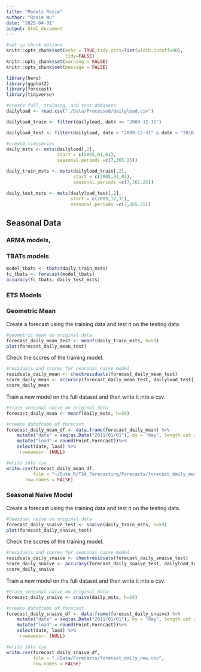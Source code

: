 ```yaml
---
title: "Models Rosie"
author: "Rosie Wu"
date: "2025-04-01"
output: html_document
---
```


```r
#set up chunk options
knitr::opts_chunk$set(echo = TRUE,tidy.opts=list(width.cutoff=80), 
                      tidy=FALSE) 
knitr::opts_chunk$set(warning = FALSE)
knitr::opts_chunk$set(message = FALSE)
```

```r
library(here)
library(ggplot2)
library(forecast)
library(tidyverse)
```

```r
#create full, training, and test datasets
dailyload <- read.csv("./Data/Processed/dailyload.csv")

dailyload_train <- filter(dailyload, date <= "2009-12-31")

dailyload_test <- filter(dailyload, date > "2009-12-31" & date < "2010-02-28")

#create timeseries
daily_msts <- msts(dailyload[,2],
                   start = c(2005,01,01), 
                   seasonal.periods =c(7,365.25))

daily_train_msts <- msts(dailyload_train[,2],
                         start = c(2005,01,01), 
                         seasonal.periods =c(7,365.25))

daily_test_msts <- msts(dailyload_test[,2],
                        start = c(2009,12,31), 
                        seasonal.periods =c(7,365.25))
```


## Seasonal Data
### ARMA models, 


### TBATs models
```r
model_tbats <- tbats(daily_train_msts)
fc_tbats <- forecast(model_tbats)
accuracy(fc_tbats, daily_test_msts)

```



### ETS Models


### Geometric Mean

Create a forecast using the training data and test it on the testing data.

```r
#geometric mean on original data
forecast_daily_mean_test <- meanf(daily_train_msts, h=59)
plot(forecast_daily_mean_test)
```

Check the scores of the training model.

```r
#residuals and scores for seasonal naive model
residuals_daily_mean <- checkresiduals(forecast_daily_mean_test)
score_daily_mean <- accuracy(forecast_daily_mean_test, dailyload_test[,2])
score_daily_mean
```

Train a new model on the full dataset and then write it into a csv.

```r
#train seasonal naive on original data
forecast_daily_mean <- meanf(daily_msts, h=59) 

#create dataframe of forecast
forecast_daily_mean_df <- data.frame(forecast_daily_mean) %>%
    mutate("date" = seq(as.Date("2011/01/01"), by = "day", length.out = 59)) %>%
    mutate("load" = round(Point.Forecast))%>%
    select(date, load) %>%
    `rownames<-`(NULL) 

#write into csv
write.csv(forecast_daily_mean_df, 
          file = "~/Duke_R/TSA_Forecasting/Forecasts/forecast_daily_mean.csv",
       row.names = FALSE)
```

### Seasonal Naive Model

Create a forecast using the training data and test it on the testing data.

```r
#Seasonal naive on original data
forecast_daily_snaive_test <- snaive(daily_train_msts, h=59)
plot(forecast_daily_snaive_test)
```

Check the scores of the training model.

```r
#residuals and scores for seasonal naive model
residuals_daily_snaive <- checkresiduals(forecast_daily_snaive_test)
score_daily_snaive <- accuracy(forecast_daily_snaive_test, dailyload_test[,2])
score_daily_snaive
```

Train a new model on the full dataset and then write it into a csv.

```r
#train seasonal naive on original data
forecast_daily_snaive <- snaive(daily_msts, h=59) 

#create dataframe of forecast
forecast_daily_snaive_df <- data.frame(forecast_daily_snaive) %>%
    mutate("date" = seq(as.Date("2011/01/01"), by = "day", length.out = 59)) %>%
    mutate("load" = round(Point.Forecast))%>%
    select(date, load) %>%
    `rownames<-`(NULL) 

#write into csv
write.csv(forecast_daily_snaive_df, 
          file = "./Data/Forecasts/forecast_daily_new.csv",
          row.names = FALSE)
```

